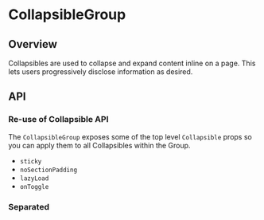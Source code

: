 
<Meta of={CollapsibleGroupStories} />

# CollapsibleGroup

<ResourceLinks
  sourceCode="https://github.com/cultureamp/kaizen-design-system/tree/main/packages/components/src/CollapsibleGroup"
  figma="https://www.figma.com/file/ZRfnoNUXbGZv4eVWLbF4Az/%EF%B8%8F%F0%9F%96%BC%EF%B8%8F-Component-Gallery?node-id=6%3A5001&t=P1w10jr2cpPuaayw-1"
  designGuidelines="https://cultureamp.atlassian.net/wiki/spaces/DesignSystem/pages/3082094383/Collapsible"
  className="!mb-8"
/>

<KAIOInstallation exportNames="CollapsibleGroup" />

## Overview

Collapsibles are used to collapse and expand content inline on a page. This lets users progressively disclose information as desired.

<Canvas of={CollapsibleGroupStories.Playground} />
<Controls of={CollapsibleGroupStories.Playground} />

## API

### Re-use of Collapsible API

The `CollapsibleGroup` exposes some of the top level `Collapsible` props so you can apply them to all Collapsibles within the Group.

  - `sticky`
  - `noSectionPadding`
  - `lazyLoad`
  - `onToggle`

### Separated
<Canvas of={CollapsibleGroupStories.Separated} />
